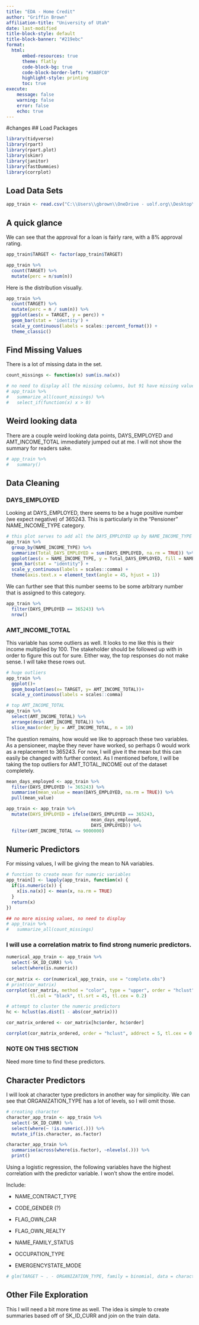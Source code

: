 ```yaml
---
title: "EDA - Home Credit"
author: "Griffin Brown"
affiliation-title: "University of Utah"
date: last-modified
title-block-style: default
title-block-banner: "#219ebc"
format: 
  html:
      embed-resources: true
      theme: flatly
      code-block-bg: true
      code-block-border-left: "#3ABFC0"
      highlight-style: printing
      toc: true
execute:
    message: false
    warning: false
    error: false
    echo: true
---
```

#changes
## Load Packages

```r
library(tidyverse)
library(rpart)
library(rpart.plot)
library(skimr)
library(janitor)
library(fastDummies)
library(corrplot)
```

## Load Data Sets

```r

app_train <- read.csv("C:\\Users\\gbrown\\OneDrive - uolf.org\\Desktop\\Masters\\IS 6812-001 Seminar 2\\home_credit\\application_train.csv")

```

## A quick glance

We can see that the approval for a loan is fairly rare, with a 8% approval rating.

```r
app_train$TARGET <- factor(app_train$TARGET)

app_train %>% 
  count(TARGET) %>% 
  mutate(perc = n/sum(n))
```

Here is the distribution visually.

```r
app_train %>% 
  count(TARGET) %>% 
  mutate(perc = n / sum(n)) %>% 
  ggplot(aes(x = TARGET, y = perc)) +
  geom_bar(stat = 'identity') +
  scale_y_continuous(labels = scales::percent_format()) +
  theme_classic()
```

## Find Missing Values

There is a lot of missing data in the set.

```r

count_missings <- function(x) sum(is.na(x))

# no need to display all the missing columns, but 91 have missing values.
# app_train %>% 
#   summarize_all(count_missings) %>% 
#   select_if(function(x) x > 0)

```

## Weird looking data

There are a couple weird looking data points, DAYS_EMPLOYED and AMT_INCOME_TOTAL immediately jumped out at me. I will not show the summary for readers sake.

```r
# app_train %>% 
#   summary()
```

## Data Cleaning

### DAYS_EMPLOYED

Looking at DAYS_EMPLOYED, there seems to be a huge positive number (we expect negative) of 365243. This is particularly in the "Pensioner" NAME_INCOME_TYPE category.

```r
# this plot serves to add all the DAYS_EMPLOYED up by NAME_INCOME_TYPE
app_train %>% 
  group_by(NAME_INCOME_TYPE) %>%
  summarize(Total_DAYS_EMPLOYED = sum(DAYS_EMPLOYED, na.rm = TRUE)) %>% 
  ggplot(aes(x = NAME_INCOME_TYPE, y = Total_DAYS_EMPLOYED, fill = NAME_INCOME_TYPE)) +
  geom_bar(stat = "identity") +
  scale_y_continuous(labels = scales::comma) +
  theme(axis.text.x = element_text(angle = 45, hjust = 1))
```

We can further see that this number seems to be some arbitrary number that is assigned to this category.

```r
app_train %>% 
  filter(DAYS_EMPLOYED == 365243) %>% 
  nrow()
```

### AMT_INCOME_TOTAL

This variable has some outliers as well. It looks to me like this is their income multiplied by 100. The stakeholder should be followed up with in order to figure this out for sure. Either way, the top responses do not make sense. I will take these rows out.

```r

# huge outliers
app_train %>% 
  ggplot()+
  geom_boxplot(aes(x= TARGET, y= AMT_INCOME_TOTAL))+
  scale_y_continuous(labels = scales::comma)

# top AMT_INCOME_TOTAL
app_train %>% 
  select(AMT_INCOME_TOTAL) %>% 
  arrange(desc(AMT_INCOME_TOTAL)) %>% 
  slice_max(order_by = AMT_INCOME_TOTAL, n = 10)
```

The question remains, how would we like to approach these two variables. As a pensioneer, maybe they never have worked, so perhaps 0 would work as a replacement to 365243. For now, I will give it the mean but this can easily be changed with further context. As I mentioned before, I will be taking the top outliers for AMT_TOTAL_INCOME out of the dataset completely.

```r
mean_days_employed <- app_train %>% 
  filter(DAYS_EMPLOYED != 365243) %>% 
  summarise(mean_value = mean(DAYS_EMPLOYED, na.rm = TRUE)) %>% 
  pull(mean_value)

app_train <- app_train %>% 
  mutate(DAYS_EMPLOYED = ifelse(DAYS_EMPLOYED == 365243,
                                mean_days_employed,
                                DAYS_EMPLOYED)) %>% 
  filter(AMT_INCOME_TOTAL <= 9000000)
```

## Numeric Predictors

For missing values, I will be giving the mean to NA variables.

```r

# function to create mean for numeric variables
app_train[] <- lapply(app_train, function(x) {
  if(is.numeric(x)) {
    x[is.na(x)] <- mean(x, na.rm = TRUE)
  }
  return(x)
})

## no more missing values, no need to display
# app_train %>%
#   summarize_all(count_missings)
```

### I will use a correlation matrix to find strong numeric predictors.

```r
numerical_app_train <- app_train %>% 
  select(-SK_ID_CURR) %>%
  select(where(is.numeric))
  
cor_matrix <- cor(numerical_app_train, use = "complete.obs")
# print(cor_matrix)
corrplot(cor_matrix, method = "color", type = "upper", order = "hclust",
         tl.col = "black", tl.srt = 45, tl.cex = 0.2)

```

```r
# attempt to cluster the numeric predictors
hc <- hclust(as.dist(1 - abs(cor_matrix)))

cor_matrix_ordered <- cor_matrix[hc$order, hc$order]

corrplot(cor_matrix_ordered, order = "hclust", addrect = 5, tl.cex = 0.2) # Adds rectangles to identify clusters

```
### NOTE ON THIS SECTION
Need more time to find these predictors.


## Character Predictors

I will look at character type predictors in another way for simplicity. We can see that ORGANIZATION_TYPE has a lot of levels, so I will omit those.

```r
# creating character 
character_app_train <- app_train %>%
  select(-SK_ID_CURR) %>%
  select(where(~ !is.numeric(.))) %>%
  mutate_if(is.character, as.factor)

character_app_train %>%
  summarise(across(where(is.factor), ~nlevels(.))) %>%
  print()
```

Using a logistic regression, the following variables have the highest correlation with the predictor variable. I won't show the entire model.

Include:

-   NAME_CONTRACT_TYPE

-   CODE_GENDER (?)

-   FLAG_OWN_CAR

-   FLAG_OWN_REALTY

-   NAME_FAMILY_STATUS

-   OCCUPATION_TYPE

-   EMERGENCYSTATE_MODE

```r
# glm(TARGET ~ . - ORGANIZATION_TYPE, family = binomial, data = character_app_train) %>% summary()

```

## Other File Exploration
This I will need a bit more time as well. The idea is simple to create summaries based off of SK_ID_CURR and join on the train data.

